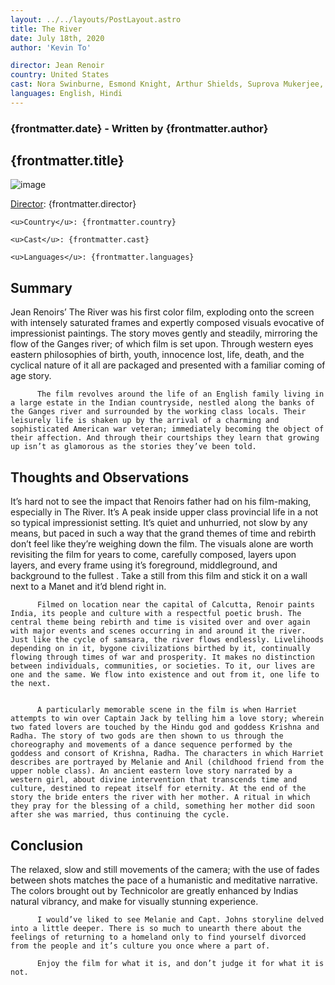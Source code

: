 ```yaml
---
layout: ../../layouts/PostLayout.astro
title: The River
date: July 18th, 2020
author: 'Kevin To'

director: Jean Renoir
country: United States
cast: Nora Swinburne, Esmond Knight, Arthur Shields, Suprova Mukerjee, Thomas E. Breen, Patricia Walters, Radha Burnier, Adrienne Corri
languages: English, Hindi
---
```


### {frontmatter.date} - Written by {frontmatter.author}

## {frontmatter.title}

![image](/postPictures/La%20Cienaga/28113id_022_w1600.jpeg)

<div class="film-info">
    <u>Director</u>: {frontmatter.director}

    <u>Country</u>: {frontmatter.country}

    <u>Cast</u>: {frontmatter.cast}

    <u>Languages</u>: {frontmatter.languages}

</div>

<article class="main-content">

# Summary

Jean Renoirs’ The River was his first color film, exploding onto the screen with intensely saturated frames and expertly composed visuals evocative of impressionist paintings. The story moves gently and steadily, mirroring the flow of the Ganges river; of which film is set upon. Through western eyes eastern philosophies of birth, youth, innocence lost, life, death, and the cyclical nature of it all are packaged and presented with a familiar coming of age story.

          The film revolves around the life of an English family living in a large estate in the Indian countryside, nestled along the banks of the Ganges river and surrounded by the working class locals. Their leisurely life is shaken up by the arrival of a charming and sophisticated American war veteran; immediately becoming the object of their affection. And through their courtships they learn that growing up isn’t as glamorous as the stories they’ve been told.

# Thoughts and Observations

It’s hard not to see the impact that Renoirs father had on his film-making, especially in The River. It’s A peak inside upper class provincial life in a not so typical impressionist setting. It’s quiet and unhurried, not slow by any means, but paced in such a way that the grand themes of time and rebirth don’t feel like they’re weighing down the film. The visuals alone are worth revisiting the film for years to come, carefully composed, layers upon layers, and every frame using it’s foreground, middleground, and background to the fullest . Take a still from this film and stick it on a wall next to a Manet and it’d blend right in.

          Filmed on location near the capital of Calcutta, Renoir paints India, its people and culture with a respectful poetic brush. The central theme being rebirth and time is visited over and over again with major events and scenes occurring in and around it the river. Just like the cycle of samsara, the river flows endlessly. Livelihoods depending on in it, bygone civilizations birthed by it, continually flowing through times of war and prosperity. It makes no distinction between individuals, communities, or societies. To it, our lives are one and the same. We flow into existence and out from it, one life to the next.


          A particularly memorable scene in the film is when Harriet attempts to win over Captain Jack by telling him a love story; wherein two fated lovers are touched by the Hindu god and goddess Krishna and Radha. The story of two gods are then shown to us through the choreography and movements of a dance sequence performed by the goddess and consort of Krishna, Radha. The characters in which Harriet describes are portrayed by Melanie and Anil (childhood friend from the upper noble class). An ancient eastern love story narrated by a western girl, about divine intervention that transcends time and culture, destined to repeat itself for eternity. At the end of the story the bride enters the river with her mother. A ritual in which they pray for the blessing of a child, something her mother did soon after she was married, thus continuing the cycle.

# Conclusion

The relaxed, slow and still movements of the camera; with the use of fades between shots matches the pace of a humanistic and meditative narrative. The colors brought out by Technicolor are greatly enhanced by Indias natural vibrancy, and make for visually stunning experience.

          I would’ve liked to see Melanie and Capt. Johns storyline delved into a little deeper. There is so much to unearth there about the feelings of returning to a homeland only to find yourself divorced from the people and it’s culture you once where a part of.

          Enjoy the film for what it is, and don’t judge it for what it is not.

</article>
